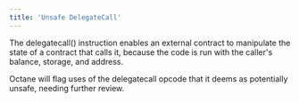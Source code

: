 ```yaml
---
title: 'Unsafe DelegateCall'
---
```


The delegatecall() instruction enables an external contract to manipulate the state of a contract that calls it, because the code is run with the caller's balance, storage, and address.

Octane will flag uses of the delegatecall opcode that it deems as potentially unsafe, needing further review.
